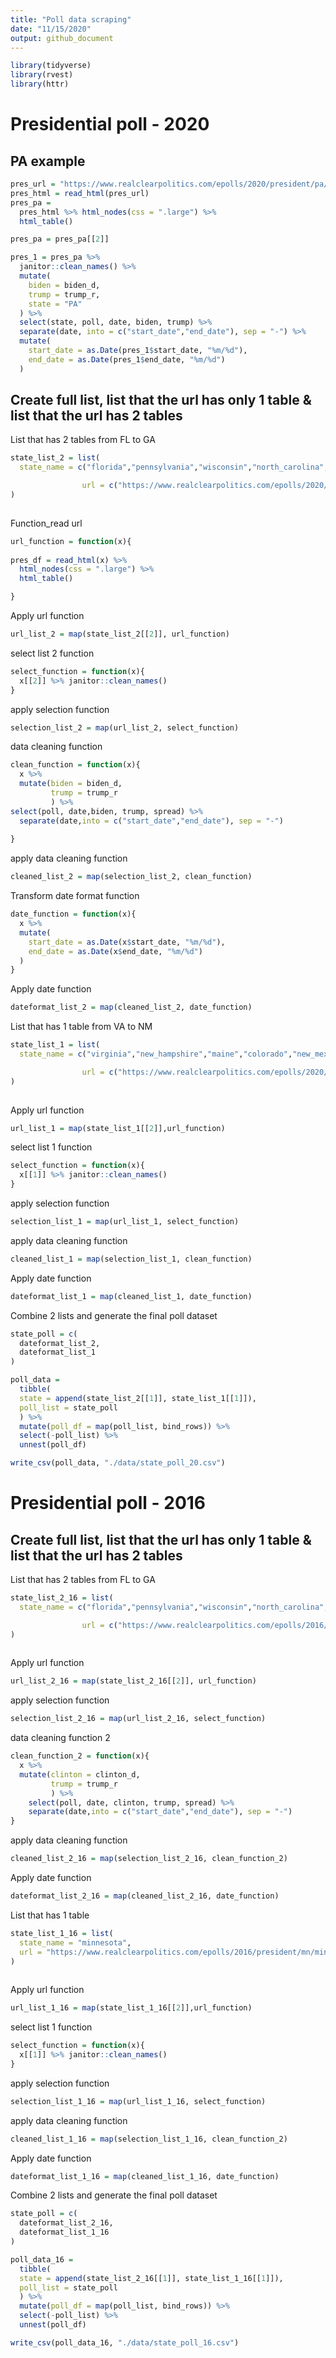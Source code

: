 ```yaml
---
title: "Poll data scraping"
date: "11/15/2020"
output: github_document
---
```


```r
library(tidyverse)
library(rvest)
library(httr)
```


# Presidential poll - 2020

## PA example

```r
pres_url = "https://www.realclearpolitics.com/epolls/2020/president/pa/pennsylvania_trump_vs_biden-6861.html"
pres_html = read_html(pres_url)
pres_pa = 
  pres_html %>% html_nodes(css = ".large") %>% 
  html_table()

pres_pa = pres_pa[[2]] 

pres_1 = pres_pa %>% 
  janitor::clean_names() %>% 
  mutate(
    biden = biden_d,
    trump = trump_r,
    state = "PA"
  ) %>%
  select(state, poll, date, biden, trump) %>% 
  separate(date, into = c("start_date","end_date"), sep = "-") %>% 
  mutate(
    start_date = as.Date(pres_1$start_date, "%m/%d"),
    end_date = as.Date(pres_1$end_date, "%m/%d")
  )

```

## Create full list, list that the url has only 1 table & list that the url has 2 tables

List that has 2 tables from FL to GA 

```r

state_list_2 = list(
  state_name = c("florida","pennsylvania","wisconsin","north_carolina","michigan","ohio","minnesota","iowa", "arizona","nevada","texas","georgia"),

                url = c("https://www.realclearpolitics.com/epolls/2020/president/fl/florida_trump_vs_biden-6841.html", "https://www.realclearpolitics.com/epolls/2020/president/pa/pennsylvania_trump_vs_biden-6861.html","https://www.realclearpolitics.com/epolls/2020/president/wi/wisconsin_trump_vs_biden-6849.html", "https://www.realclearpolitics.com/epolls/2020/president/nc/north_carolina_trump_vs_biden-6744.html","https://www.realclearpolitics.com/epolls/2020/president/mi/michigan_trump_vs_biden-6761.html","https://www.realclearpolitics.com/epolls/2020/president/oh/ohio_trump_vs_biden-6765.html","https://www.realclearpolitics.com/epolls/2020/president/mn/minnesota_trump_vs_biden-6966.html","https://www.realclearpolitics.com/epolls/2020/president/ia/iowa_trump_vs_biden-6787.html","https://www.realclearpolitics.com/epolls/2020/president/az/arizona_trump_vs_biden-6807.html","https://www.realclearpolitics.com/epolls/2020/president/nv/nevada_trump_vs_biden-6867.html","https://www.realclearpolitics.com/epolls/2020/president/tx/texas_trump_vs_biden-6818.html","https://www.realclearpolitics.com/epolls/2020/president/ga/georgia_trump_vs_biden-6974.html")
)
                  
```

Function_read url

```r
url_function = function(x){
  
pres_df = read_html(x) %>% 
  html_nodes(css = ".large") %>% 
  html_table()

}
```

Apply url function

```r

url_list_2 = map(state_list_2[[2]], url_function)

```

select list 2 function

```r
select_function = function(x){
  x[[2]] %>% janitor::clean_names()
}
```

apply selection function

```r
selection_list_2 = map(url_list_2, select_function)
```

data cleaning function

```r
clean_function = function(x){
  x %>% 
  mutate(biden = biden_d,
         trump = trump_r
         ) %>% 
select(poll, date,biden, trump, spread) %>% 
  separate(date,into = c("start_date","end_date"), sep = "-")
    
}
```

apply data cleaning function

```r
cleaned_list_2 = map(selection_list_2, clean_function)
```

Transform date format function

```r
date_function = function(x){
  x %>% 
  mutate(
    start_date = as.Date(x$start_date, "%m/%d"),
    end_date = as.Date(x$end_date, "%m/%d")
  )
}
```

Apply date function

```r
dateformat_list_2 = map(cleaned_list_2, date_function)
```

List that has 1 table from VA to NM

```r
state_list_1 = list(
  state_name = c("virginia","new_hampshire","maine","colorado","new_mexico"),

                url = c("https://www.realclearpolitics.com/epolls/2020/president/va/virginia_trump_vs_biden-6988.html","https://www.realclearpolitics.com/epolls/2020/president/nh/new_hampshire_trump_vs_biden-6779.html","https://www.realclearpolitics.com/epolls/2020/president/me/maine_trump_vs_biden-6922.html","https://www.realclearpolitics.com/epolls/2020/president/co/colorado_trump_vs_biden-6940.html","https://www.realclearpolitics.com/epolls/2020/president/nm/new_mexico_trump_vs_biden-6993.html")
)
                  
```

Apply url function

```r

url_list_1 = map(state_list_1[[2]],url_function)

```

select list 1 function

```r
select_function = function(x){
  x[[1]] %>% janitor::clean_names()
}
```

apply selection function
```r
selection_list_1 = map(url_list_1, select_function)
```

apply data cleaning function
```r
cleaned_list_1 = map(selection_list_1, clean_function)
```

Apply date function

```r
dateformat_list_1 = map(cleaned_list_1, date_function)
```

Combine 2 lists and generate the final poll dataset

```r
state_poll = c(
  dateformat_list_2,
  dateformat_list_1
) 

poll_data = 
  tibble(
  state = append(state_list_2[[1]], state_list_1[[1]]),
  poll_list = state_poll
  ) %>% 
  mutate(poll_df = map(poll_list, bind_rows)) %>% 
  select(-poll_list) %>% 
  unnest(poll_df)

write_csv(poll_data, "./data/state_poll_20.csv")
```


# Presidential poll - 2016

## Create full list, list that the url has only 1 table & list that the url has 2 tables

List that has 2 tables from FL to GA 

```r

state_list_2_16 = list(
  state_name = c("florida","pennsylvania","wisconsin","north_carolina","michigan","ohio","iowa", "arizona","nevada","texas","georgia", "virginia", "new_hampshire", "maine", "colorado", "new_mexico"),

                url = c("https://www.realclearpolitics.com/epolls/2016/president/fl/florida_trump_vs_clinton_vs_johnson_vs_stein-5963.html", "https://www.realclearpolitics.com/epolls/2016/president/pa/pennsylvania_trump_vs_clinton_vs_johnson_vs_stein-5964.html", "https://www.realclearpolitics.com/epolls/2016/president/wi/wisconsin_trump_vs_clinton_vs_johnson_vs_stein-5976.html", "https://www.realclearpolitics.com/epolls/2016/president/nc/north_carolina_trump_vs_clinton_vs_johnson-5951.html", "https://www.realclearpolitics.com/epolls/2016/president/mi/michigan_trump_vs_clinton_vs_johnson_vs_stein-6008.html", "https://www.realclearpolitics.com/epolls/2016/president/oh/ohio_trump_vs_clinton_vs_johnson_vs_stein-5970.html", "https://www.realclearpolitics.com/epolls/2016/president/ia/iowa_trump_vs_clinton_vs_johnson_vs_stein-5981.html", "https://www.realclearpolitics.com/epolls/2016/president/az/arizona_trump_vs_clinton_vs_johnson_vs_stein-6087.html", "https://www.realclearpolitics.com/epolls/2016/president/nv/nevada_trump_vs_clinton_vs_johnson-6004.html", "https://www.realclearpolitics.com/epolls/2016/president/tx/texas_trump_vs_clinton_vs_johnson_vs_stein-6104.html", "https://www.realclearpolitics.com/epolls/2016/president/ga/georgia_trump_vs_clinton_vs_johnson-5968.html", "https://www.realclearpolitics.com/epolls/2016/president/va/virginia_trump_vs_clinton_vs_johnson_vs_stein-5966.html", "https://www.realclearpolitics.com/epolls/2016/president/nh/new_hampshire_trump_vs_clinton_vs_johnson_vs_stein-6022.html", "https://www.realclearpolitics.com/epolls/2016/president/me/maine_trump_vs_clinton_vs_johnson_vs_stein-6091.html", "https://www.realclearpolitics.com/epolls/2016/president/co/colorado_trump_vs_clinton_vs_johnson_vs_stein-5974.html", "https://www.realclearpolitics.com/epolls/2016/president/nm/new_mexico_trump_vs_clinton_vs_johnson_vs_stein-6113.html")
)
                  
```


Apply url function

```r

url_list_2_16 = map(state_list_2_16[[2]], url_function)

```

apply selection function

```r
selection_list_2_16 = map(url_list_2_16, select_function)
```

data cleaning function 2

```r
clean_function_2 = function(x){
  x %>% 
  mutate(clinton = clinton_d,
         trump = trump_r
         ) %>% 
    select(poll, date, clinton, trump, spread) %>% 
    separate(date,into = c("start_date","end_date"), sep = "-")
}
```

apply data cleaning function

```r
cleaned_list_2_16 = map(selection_list_2_16, clean_function_2)
```

Apply date function

```r
dateformat_list_2_16 = map(cleaned_list_2_16, date_function)
```

List that has 1 table

```r
state_list_1_16 = list(
  state_name = "minnesota",
  url = "https://www.realclearpolitics.com/epolls/2016/president/mn/minnesota_trump_vs_clinton_vs_johnson_vs_stein-6138.html"
)
                  
```

Apply url function

```r

url_list_1_16 = map(state_list_1_16[[2]],url_function)

```

select list 1 function

```r
select_function = function(x){
  x[[1]] %>% janitor::clean_names()
}
```

apply selection function
```r
selection_list_1_16 = map(url_list_1_16, select_function)
```

apply data cleaning function
```r
cleaned_list_1_16 = map(selection_list_1_16, clean_function_2)
```

Apply date function

```r
dateformat_list_1_16 = map(cleaned_list_1_16, date_function)
```

Combine 2 lists and generate the final poll dataset

```r
state_poll = c(
  dateformat_list_2_16,
  dateformat_list_1_16
) 

poll_data_16 = 
  tibble(
  state = append(state_list_2_16[[1]], state_list_1_16[[1]]),
  poll_list = state_poll
  ) %>% 
  mutate(poll_df = map(poll_list, bind_rows)) %>% 
  select(-poll_list) %>% 
  unnest(poll_df)

write_csv(poll_data_16, "./data/state_poll_16.csv")
```


